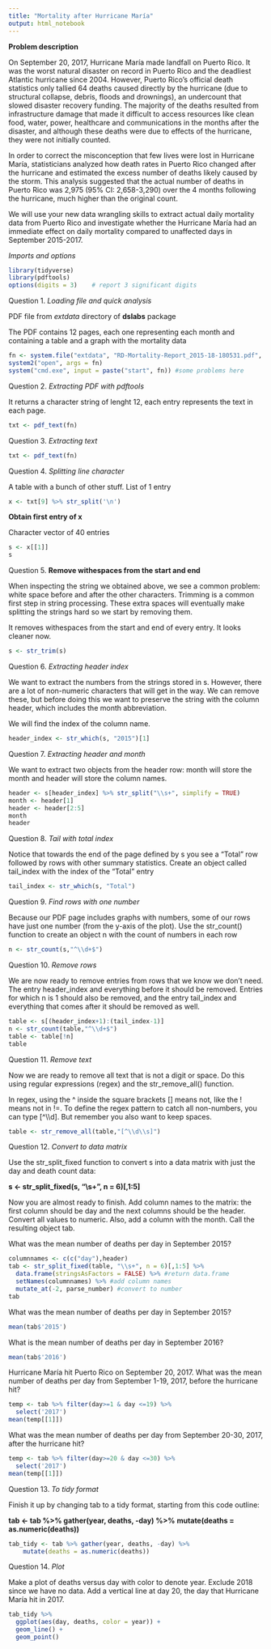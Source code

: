 ```yaml
---
title: "Mortality after Hurricane María"
output: html_notebook
---
```

**Problem description**

On September 20, 2017, Hurricane María made landfall on Puerto Rico. It was the worst natural disaster on record in Puerto Rico and the deadliest Atlantic hurricane since 2004. However, Puerto Rico's official death statistics only tallied 64 deaths caused directly by the hurricane (due to structural collapse, debris, floods and drownings), an undercount that slowed disaster recovery funding. The majority of the deaths resulted from infrastructure damage that made it difficult to access resources like clean food, water, power, healthcare and communications in the months after the disaster, and although these deaths were due to effects of the hurricane, they were not initially counted.

In order to correct the misconception that few lives were lost in Hurricane María, statisticians analyzed how death rates in Puerto Rico changed after the hurricane and estimated the excess number of deaths likely caused by the storm. This analysis suggested that the actual number of deaths in Puerto Rico was 2,975 (95% CI: 2,658-3,290) over the 4 months following the hurricane, much higher than the original count.

We will use your new data wrangling skills to extract actual daily mortality data from Puerto Rico and investigate whether the Hurricane María had an immediate effect on daily mortality compared to unaffected days in September 2015-2017.

*Imports and options*
```r
library(tidyverse)
library(pdftools)
options(digits = 3)    # report 3 significant digits
```
Question 1. *Loading file and quick analysis*

PDF file from *extdata* directory of **dslabs** package

The PDF contains 12 pages, each one representing each month and containing a table and a graph with the mortality data
```r
fn <- system.file("extdata", "RD-Mortality-Report_2015-18-180531.pdf", package="dslabs")
system2("open", args = fn)
system("cmd.exe", input = paste("start", fn)) #some problems here
```
Question 2. *Extracting PDF with pdftools*

It returns a character string of lenght 12, each entry represents the text in each page.
```r
txt <- pdf_text(fn)
```
Question 3. *Extracting text*
```r
txt <- pdf_text(fn)
```

Question 4. *Splitting line character*

A table with a bunch of other stuff. List of 1 entry
```r
x <- txt[9] %>% str_split('\n')
```
**Obtain first entry of x**

Character vector of 40 entries
```r
s <- x[[1]]
s
```
Question 5. **Remove withespaces from the start and end**

When inspecting the string we obtained above, we see a common problem: white space before and after the other characters. Trimming is a common first step in string processing. These extra spaces will eventually make splitting the strings hard so we start by removing them.

It removes withespaces from the start and end of every entry. It looks cleaner now.
```r
s <- str_trim(s)
```
Question 6. *Extracting header index*

We want to extract the numbers from the strings stored in s. However, there are a lot of non-numeric characters that will get in the way. We can remove these, but before doing this we want to preserve the string with the column header, which includes the month abbreviation.

We will find the index of the column name.
```r
header_index <- str_which(s, "2015")[1]
```
Question 7. *Extracting header and month*

We want to extract two objects from the header row: month will store the month and header will store the column names.
```r
header <- s[header_index] %>% str_split("\\s+", simplify = TRUE)
month <- header[1]
header <- header[2:5]
month
header
```
Question 8. *Tail with total index*

Notice that towards the end of the page defined by s you see a "Total" row followed by rows with other summary statistics. Create an object called tail_index with the index of the "Total" entry
```r
tail_index <- str_which(s, "Total")
```
Question 9. *Find rows with one number*

Because our PDF page includes graphs with numbers, some of our rows have just one number (from the y-axis of the plot). Use the str_count() function to create an object n with the count of numbers in each row

```r
n <- str_count(s,"^\\d+$")
```
Question 10. *Remove rows*

We are now ready to remove entries from rows that we know we don't need. The entry header_index and everything before it should be removed. Entries for which n is 1 should also be removed, and the entry tail_index and everything that comes after it should be removed as well.
```r
table <- s[(header_index+1):(tail_index-1)]
n <- str_count(table,"^\\d+$")
table <- table[!n]
table
```
Question 11. *Remove text*

Now we are ready to remove all text that is not a digit or space. Do this using regular expressions (regex) and the str_remove_all() function.

In regex, using the ^ inside the square brackets [] means not, like the ! means not in !=. To define the regex pattern to catch all non-numbers, you can type [^\\d]. But remember you also want to keep spaces.
```r
table <- str_remove_all(table,"[^\\d\\s]")
```
Question 12. *Convert to data matrix*

Use the str_split_fixed function to convert s into a data matrix with just the day and death count data:

**s <- str_split_fixed(s, "\\s+", n = 6)[,1:5]**

Now you are almost ready to finish. Add column names to the matrix: the first column should be day and the next columns should be the header. Convert all values to numeric. Also, add a column with the month. Call the resulting object tab.

What was the mean number of deaths per day in September 2015?
```r
columnnames <- c(c("day"),header)
tab <- str_split_fixed(table, "\\s+", n = 6)[,1:5] %>%
  data.frame(stringsAsFactors = FALSE) %>% #return data.frame
  setNames(columnnames) %>% #add column names
  mutate_at(-2, parse_number) #convert to number
tab
```
What was the mean number of deaths per day in September 2015?
```r
mean(tab$'2015')
```
What is the mean number of deaths per day in September 2016?
```r
mean(tab$'2016')
```
Hurricane María hit Puerto Rico on September 20, 2017. What was the mean number of deaths per day from September 1-19, 2017, before the hurricane hit?
```r
temp <- tab %>% filter(day>=1 & day <=19) %>%
  select('2017') 
mean(temp[[1]])
```
What was the mean number of deaths per day from September 20-30, 2017, after the hurricane hit?
```r
temp <- tab %>% filter(day>=20 & day <=30) %>%
  select('2017') 
mean(temp[[1]])
```
Question 13. *To tidy format*

Finish it up by changing tab to a tidy format, starting from this code outline:

**tab <- tab %>% gather(year, deaths, -day) %>%**
    **mutate(deaths = as.numeric(deaths))**
```r
tab_tidy <- tab %>% gather(year, deaths, -day) %>%
    mutate(deaths = as.numeric(deaths))
```
Question 14. *Plot*

Make a plot of deaths versus day with color to denote year. Exclude 2018 since we have no data. Add a vertical line at day 20, the day that Hurricane María hit in 2017.
```r
tab_tidy %>% 
  ggplot(aes(day, deaths, color = year)) +
  geom_line() +
  geom_point()
```
